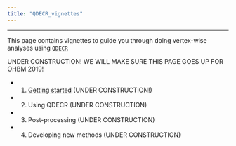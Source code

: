 ```yaml
---
title: "QDECR_vignettes"
---
```


---

This page contains vignettes to guide you through doing vertex-wise analyses using [`QDECR`](https://github.com/slamballais/QDECR)

UNDER CONSTRUCTION! WE WILL MAKE SURE THIS PAGE GOES UP FOR OHBM 2019!

* 1. [Getting started](01-getting-started.html) (UNDER CONSTRUCTION!)
* 2. Using QDECR (UNDER CONSTRUCTION)
* 3. Post-processing (UNDER CONSTRUCTION)
* 4. Developing new methods (UNDER CONSTRUCTION)